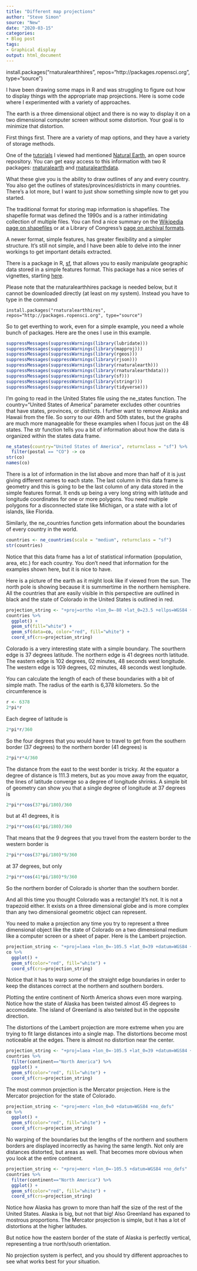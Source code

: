 ```yaml
---
title: "Different map projections"
author: "Steve Simon"
source: "New"
date: "2020-03-15"
categories:
- Blog post
tags:
- Graphical display
output: html_document
---
```

install.packages("rnaturalearthhires", repos="http://packages.ropensci.org", type="source")

I have been drawing some maps in R and was struggling to figure out how to display things with the appropriate map projections. Here is some code where I experimented with a variety of approaches.

<!---More--->

The earth is a three dimensional object and there is no way to display it on a two dimensional computer screen without some distortion. Your goal is to minimize that distortion.

First things first. There are a variety of map options, and they have a variety of storage methods.

One of the [tutorials](https://www.r-spatial.org/r/2018/10/25/ggplot2-sf.html) I viewed had mentioned [Natural Earth](http://www.naturalearthdata.com/), an open source repository. You can get easy access to this information with two R packages: [rnaturalearth](https://cran.r-project.org/package=rnaturalearth) and [rnaturalearthdata](https://cran.r-project.org/package=rnaturalearthdata).

What these give you is the ability to draw outlines of any and every country. You also get the outlines of states/provinces/districts in many countries. There's a lot more, but I want to just show something simple now to get you started.

The traditional format for storing map information is shapefiles. The shapefile format was defined the 1990s and is a rather intimidating collection of multiple files. You can find a nice summary on the [Wikipedia page on shapefiles](https://en.wikipedia.org/wiki/Shapefile) or at a Library of Congress's [page on archival formats](https://www.loc.gov/preservation/digital/formats/fdd/fdd000280.shtml).

A newer format, simple features, has greater flexibility and a simpler structure. It's still not simple, and I have been able to delve into the inner workings to get important details extracted.

There is a package in R, [sf](https://cran.r-project.org/package=sf), that allows you to easily manipulate geographic data stored in a simple features format. This package has a nice series of vignettes, starting [here](https://r-spatial.github.io/sf/articles/sf1.html).

Please note that the rnaturalearthhires package is needed below, but it cannot be downloaded directly (at least on my system). Instead you have to type in the command

```{}
install.packages("rnaturalearthhires", repos="http://packages.ropensci.org", type="source")
```

So to get everthing to work, even for a simple example, you need a whole bunch of packages. Here are the ones I use in this example.

```r
suppressMessages(suppressWarnings(library(lubridate)))
suppressMessages(suppressWarnings(library(mapproj)))
suppressMessages(suppressWarnings(library(rgeos)))
suppressMessages(suppressWarnings(library(rjson)))
suppressMessages(suppressWarnings(library(rnaturalearth)))
suppressMessages(suppressWarnings(library(rnaturalearthdata)))
suppressMessages(suppressWarnings(library(sf)))
suppressMessages(suppressWarnings(library(stringr)))
suppressMessages(suppressWarnings(library(tidyverse)))
```

I'm going to read in the United States file using the ne_states function. The country="United States of America" parameter excludes other countries that have states, provinces, or districts. I further want to remove Alaska and Hawaii from the file. So sorry to our 49th and 50th states, but the graphs are much more manageable for these examples when I focus just on the 48 states. The str function tells you a bit of information about how the data is organized within the states data frame.

```r
ne_states(country="United States of America", returnclass = "sf") %>%
  filter(postal == "CO") -> co
str(co)
names(co)
```

There is a lot of information in the list above and more than half of it is just giving different names to each state. The last column in this data frame is geometry and this is going to be the last column of any data stored in the simple features format. It ends up being a very long string with latitude and longitude coordinates for one or more polygons. You need multiple polygons for a disconnected state like Michigan, or a state with a lot of islands, like Florida.

Similarly, the ne_countries function gets information about the boundaries of every country in the world.

```r
countries <- ne_countries(scale = "medium", returnclass = "sf")
str(countries)
```

Notice that this data frame has a lot of statistical information (population, area, etc.) for each country. You don't need that information for the examples shown here, but it is nice to have.

Here is a picture of the earth as it might look like if viewed from the sun. The north pole is showing because it is summertime in the northern hemisphere. All the countries that are easily visible in this perspective are outlined in black and the state of Colorado in the United States is outlined in red.

```r
projection_string <- "+proj=ortho +lon_0=-80 +lat_0=23.5 +ellps=WGS84 +no_defs"
countries %>%
  ggplot() + 
  geom_sf(fill="white") + 
  geom_sf(data=co, color="red", fill="white") +
  coord_sf(crs=projection_string)
```

Colorado is a very interesting state with a simple boundary. The sourthern edge is 37 degrees latitude. The northern edge is 41 degrees north latitude. The eastern edge is 102 degrees, 02 minutes, 48 seconds west longitude. The western edge is 109 degrees, 02 minutes, 48 seconds west longitude.

You can calculate the length of each of these boundaries with a bit of simple math. The radius of the earth is 6,378 kilometers. So the circumference is

```r
r <- 6378
2*pi*r
```

Each degree of latitude is

```r
2*pi*r/360
```

So the four degrees that you would have to travel to get from the southern border (37 degrees) to the northern border (41 degrees) is 

```r
2*pi*r*4/360
```

The distance from the east to the west border is tricky. At the equator a degree of distance is 111.3 meters, but as you move away from the equator, the lines of latitude converge so a degree of longitude shrinks. A simple bit of geometry can show you that a single degree of longitude at 37 degrees is

```r
2*pi*r*cos(37*pi/180)/360
```

but at 41 degrees, it is

```r
2*pi*r*cos(41*pi/180)/360
```

That means that the 9 degrees that you travel from the eastern border to the western border is

```r
2*pi*r*cos(37*pi/180)*9/360
```

at 37 degrees, but only

```r
2*pi*r*cos(41*pi/180)*9/360
```

So the northern border of Colorado is shorter than the southern border.

And all this time you thought Colorado was a rectangle! It's not. It is not a trapezoid either. It exists on a three dimensional globe and is more complex than any two dimensional geometric object can represent.

You need to make a projection any time you try to represent a three dimensional object like the state of Colorado on a two dimensional medium like a computer screen or a sheet of paper. Here is the Lambert projection. 

```r
projection_string <- "+proj=laea +lon_0=-105.5 +lat_0=39 +datum=WGS84 +no_defs"
co %>%
  ggplot() + 
  geom_sf(color="red", fill="white") +
  coord_sf(crs=projection_string)
```

Notice that it has to warp some of the straight edge boundaries in order to keep the distances correct at the northern and southern borders.

Plotting the entire continent of North America shows even more warping. Notice how the state of Alaska has been twisted almost 45 degrees to accomodate. The island of Greenland is also twisted but in the opposite direction.

The distortions of the Lambert projection are more extreme when you are trying to fit large distances into a single map. The distortions become most noticeable at the edges. There is almost no distortion near the center.

```r
projection_string <- "+proj=laea +lon_0=-105.5 +lat_0=39 +datum=WGS84 +no_defs"
countries %>%
  filter(continent=="North America") %>%
  ggplot() + 
  geom_sf(color="red", fill="white") +
  coord_sf(crs=projection_string)
```

The most common projection is the Mercator projection. Here is the Mercator projection for the state of Colorado.

```r
projection_string <- "+proj=merc +lon_0=0 +datum=WGS84 +no_defs"
co %>%
  ggplot() + 
  geom_sf(color="red", fill="white") +
  coord_sf(crs=projection_string)
```

No warping of the boundaries but the lengths of the northern and southern borders are displayed incorrectly as having the same length. Not only are distances distorted, but areas as well. That becomes more obvious when you look at the entire continent.

```r
projection_string <- "+proj=merc +lon_0=-105.5 +datum=WGS84 +no_defs"
countries %>%
  filter(continent=="North America") %>%
  ggplot() + 
  geom_sf(color="red", fill="white") +
  coord_sf(crs=projection_string)
```

Notice how Alaska has grown to more than half the size of the rest of the United States. Alaska is big, but not that big! Also Greenland has expaned to mostrous proportions. The Mercator projection is simple, but it has a lot of distortions at the higher latitudes.

But notice how the eastern border of the state of Alaska is perfectly vertical, representing a true north/south orientation.

No projection system is perfect, and you should try different approaches to see what works best for your situation.

